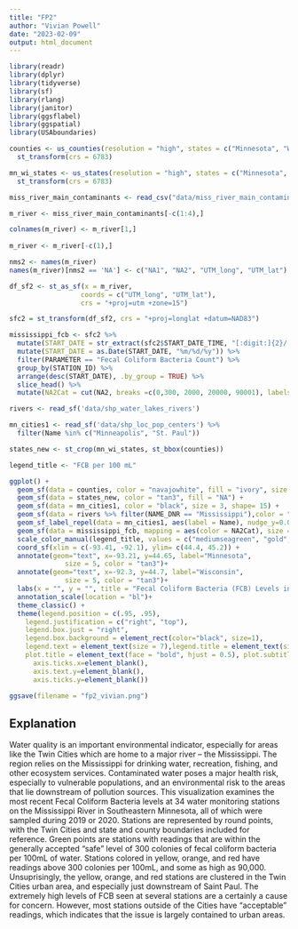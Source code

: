 ```yaml
---
title: "FP2"
author: "Vivian Powell"
date: "2023-02-09"
output: html_document
---
```


```r
library(readr)
library(dplyr)
library(tidyverse)
library(sf)
library(rlang)
library(janitor)
library(ggsflabel)
library(ggspatial)
library(USAboundaries) 
```

```r
counties <- us_counties(resolution = "high", states = c("Minnesota", "Wisconsin")) %>%
  st_transform(crs = 6783)

mn_wi_states <- us_states(resolution = "high", states = c("Minnesota", "Wisconsin")) %>%
  st_transform(crs = 6783) 

```

```r
miss_river_main_contaminants <- read_csv("data/miss_river_main_contaminants.csv")

m_river <- miss_river_main_contaminants[-c(1:4),]

colnames(m_river) <- m_river[1,]
  
m_river <- m_river[-c(1),]

nms2 <- names(m_river)
names(m_river)[nms2 == 'NA'] <- c("NA1", "NA2", "UTM_long", "UTM_lat")

df_sf2 <- st_as_sf(x = m_river,                         
                  coords = c("UTM_long", "UTM_lat"),
                  crs = "+proj=utm +zone=15")

sfc2 = st_transform(df_sf2, crs = "+proj=longlat +datum=NAD83")

mississippi_fcb <- sfc2 %>%
  mutate(START_DATE = str_extract(sfc2$START_DATE_TIME, "[:digit:]{2}/[:digit:]{2}/[:digit:]{4}")) %>%
  mutate(START_DATE = as.Date(START_DATE, "%m/%d/%y")) %>%
  filter(PARAMETER == "Fecal Coliform Bacteria Count") %>%
  group_by(STATION_ID) %>%
  arrange(desc(START_DATE), .by_group = TRUE) %>%
  slice_head() %>%
  mutate(NA2Cat = cut(NA2, breaks =c(0,300, 2000, 20000, 90001), labels = c("0-300", "301-2,000", "2,001-20,000", "20,001-90,000")))

rivers <- read_sf('data/shp_water_lakes_rivers')

mn_cities1 <- read_sf('data/shp_loc_pop_centers') %>%
  filter(Name %in% c("Minneapolis", "St. Paul"))

states_new <- st_crop(mn_wi_states, st_bbox(counties))

legend_title <- "FCB per 100 mL"
```

```r
ggplot() +
  geom_sf(data = counties, color = "navajowhite", fill = "ivory", size = 0.5) +
  geom_sf(data = states_new, color = "tan3", fill = "NA") +
  geom_sf(data = mn_cities1, color = "black", size = 3, shape= 15) +
  geom_sf(data = rivers %>% filter(NAME_DNR == "Mississippi"),color = "NA", fill = 'cornflowerblue') + 
  geom_sf_label_repel(data = mn_cities1, aes(label = Name), nudge_y=0.05) +
  geom_sf(data = mississippi_fcb, mapping = aes(color = NA2Cat), size = 2.5)+ 
  scale_color_manual(legend_title, values = c("mediumseagreen", "gold", "orange1","red2"))+
  coord_sf(xlim = c(-93.41, -92.1), ylim= c(44.4, 45.2)) +
  annotate(geom="text", x=-93.21, y=44.65, label="Minnesota",
              size = 5, color = "tan3")+
  annotate(geom="text", x=-92.3, y=44.7, label="Wisconsin",
              size = 5, color = "tan3")+
  labs(x = "", y = "", title = "Fecal Coliform Bacteria (FCB) Levels in the Mississippi River", subtitle = "Data from 2019 and 2020 at 34 monitoring stations in Southeastern Minnesota", caption = "Plot by Vivian Powell | Data from Metropolitan Council EIMS") +
  annotation_scale(location = "bl")+
  theme_classic() +
  theme(legend.position = c(.95, .95),
    legend.justification = c("right", "top"),
    legend.box.just = "right",
    legend.box.background = element_rect(color="black", size=1),
    legend.text = element_text(size = 7),legend.title = element_text(size = 8, face = "bold"),
    plot.title = element_text(face = "bold", hjust = 0.5), plot.subtitle = element_text(hjust = 0.5),plot.caption = element_text(hjust = 0.5),axis.line=element_blank(),axis.text.x=element_blank(),
      axis.ticks.x=element_blank(),
      axis.text.y=element_blank(),
      axis.ticks.y=element_blank())
```
```r
ggsave(filename = "fp2_vivian.png")
```

## Explanation

Water quality is an important environmental indicator, especially for areas like the Twin Cities which are home to a major river -- the Mississippi. The region relies on the Mississippi for drinking water, recreation, fishing, and other ecosystem services.  Contaminated water poses a major health risk, especially to vulnerable populations, and an environmental risk to the areas that lie downstream of pollution sources. This visualization examines the most recent Fecal Coliform Bacteria levels at 34 water monitoring stations on the Mississippi River in Southeastern Minnesota, all of which were sampled during 2019 or 2020. Stations are represented by round points, with the Twin Cities and state and county boundaries included for reference. Green points are stations with readings that are within the generally accepted "safe" level of 300 colonies of fecal coliform bacteria per 100mL of water. Stations colored in yellow, orange, and red have readings above 300 colonies per 100mL, and some as high as 90,000. Unsuprisingly, the yellow, orange, and red stations are clustered in the Twin Cities urban area, and especially just downstream of Saint Paul. The extremely high levels of FCB seen at several stations are a certainly a cause for concern. However, most stations outside of the Cities have "acceptable" readings, which indicates that the issue is largely contained to urban areas.
